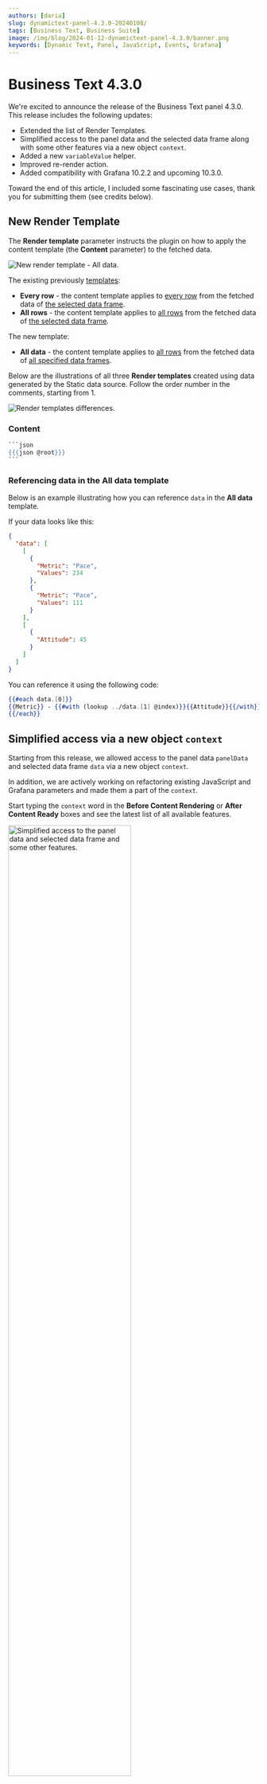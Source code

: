 ```yaml
---
authors: [daria]
slug: dynamictext-panel-4.3.0-20240108/
tags: [Business Text, Business Suite]
image: /img/blog/2024-01-12-dynamictext-panel-4.3.0/banner.png
keywords: [Dynamic Text, Panel, JavaScript, Events, Grafana]
---
```



# Business Text 4.3.0

We're excited to announce the release of the Business Text panel 4.3.0. This release includes the following updates:

- Extended the list of Render Templates.
- Simplified access to the panel data and the selected data frame along with some other features via a new object `context`.
- Added a new `variableValue` helper.
- Improved re-render action.
- Added compatibility with Grafana 10.2.2 and upcoming 10.3.0.

Toward the end of this article, I included some fascinating use cases, thank you for submitting them (see credits below).

<Catalog date="January 2, 2024" />

<Shorts id="wZMJ6XJ4XYM" title="Dynamic Text 4.3.0 for Grafana." />

## New Render Template

The **Render template** parameter instructs the plugin on how to apply the content template (the **Content** parameter) to the fetched data.

<Image
  title="New render template - All data."
  src="/img/blog/2024-01-12-dynamictext-panel-4.3.0/alldata.png"
/>

The existing previously [templates](/plugins/business-text/content/):

- **Every row** - the content template applies to <u>every row</u> from the fetched data of <u>the selected data frame</u>.
- **All rows** - the content template applies to <u>all rows</u> from the fetched data of <u>the selected data frame</u>.

The new template:

- **All data** - the content template applies to <u>all rows</u> from the fetched data of <u>all specified data frames</u>.

Below are the illustrations of all three **Render templates** created using data generated by the Static data source. Follow the order number in the comments, starting from 1.

<Image
  title="Render templates differences."
  src="/img/blog/2024-01-12-dynamictext-panel-4.3.0/render-modes.png"
/>

### Content

````handlebars
```json
{{{json @root}}}
```
````

### Referencing data in the **All data** template

Below is an example illustrating how you can reference `data` in the **All data** template.

If your data looks like this:

```json
{
  "data": [
    [
      {
        "Metric": "Pace",
        "Values": 234
      },
      {
        "Metric": "Pace",
        "Values": 111
      }
    ],
    [
      {
        "Attitude": 45
      }
    ]
  ]
}
```

You can reference it using the following code:

```handlebars
{{#each data.[0]}}
{{Metric}} - {{#with (lookup ../data.[1] @index)}}{{Attitude}}{{/with}}
{{/each}}
```

## Simplified access via a new object `context`

Starting from this release, we allowed access to the panel data `panelData` and selected data frame `data` via a new object `context`.

In addition, we are actively working on refactoring existing JavaScript and Grafana parameters and made them a part of the `context`.

Start typing the `context` word in the **Before Content Rendering** or **After Content Ready** boxes and see the latest list of all available features.

<Image
  title="Simplified access to the panel data and selected data frame and some other features."
  src="/img/blog/2024-01-12-dynamictext-panel-4.3.0/context.png"
  width="70%"
/>

## New helper - variableValue

The existing [helper](/plugins/business-text/helpers/#helper-variable) `variable` supports only one format. The `variableValue` is a new helper implemented starting from this release. It works with all [Grafana variable formats](https://grafana.com/docs/grafana/latest/dashboards/variables/variable-syntax/).

Below is an example for the `queryparam` type.

```handlebars
<a href="/d/abc?{{variableValue '${example:queryparam}'}}">Link</a>
```

If example equal to `["value1", "value2"]` then result will be:

```html
<a href="/d/abc?var-example=value1&var-example=value2">Link</a>
```

## Re-render on dashboard refresh

This feature adds refresh to the list of events triggering the Business Text panel re-render action.

Let's say, your **Content** contains a dashboard variable. Before this release, when the variable takes a new value (is updated by a user or API), the Business Text panel was not reacting. After this release, any variable change triggers the panel re-render action.

<Image
  title="The Dynamic Text plugin has something to say."
  src="/img/blog/2024-01-12-dynamictext-panel-4.3.0/t-speaks.png"
  width="60%"
/>

## Community use-cases

### Flowchart

Thank you [Josiah Solomon](https://github.com/yosiasz) for exploring an epic Flowchart.js return to Grafana! We are happy to share your example with the world.

Below you can find how the beloved by many Flowchart libraries can be implemented using the Dynamic Text plugin. Simply, add two external libraries and then write your code addressing the Flowchart libraries directly.

<Image
  title="Delivering Flowchart libraries to a Grafana dashboard using the Dynamic Text plugin."
  src="/img/blog/2024-01-12-dynamictext-panel-4.3.0/flow.png"
/>

#### External Resources

```
https://flowchart.js.org/flowchart-latest.js
https://cdnjs.cloudflare.com/ajax/libs/raphael/2.3.0/raphael.min.js
```

#### Content

```html
<div id="addisAbeba"></div>
```

#### JavaScript code

```
var flow = `
st=>start: Start:>http://www.google.com[blank]
e=>end:>http://www.google.com
op1=>operation: My Operation
sub1=>subroutine: My Subroutine
cond=>condition: Yes
or No?:>http://www.google.com
io=>inputoutput: catch something...
para=>parallel: parallel tasks
in=>input: some in
out=>output: some out

st->op1->cond
cond(yes)->io->e
cond(no)->para
para(path1, bottom)->sub1(right)->op1
para(path2, top)->op1
para(path3, right)->in->out->e`

var diagram = flowchart.parse(flow);
diagram.drawSVG('addisAbeba');
```

:::info Render template parameter

Use **All rows** or **All data** template to execute template only once. With **Every row**, the **Content** will be applied to every row of retrieved data. Even though the data frames of the specified data source are not used, still the plugin runs the code as many times as the number of rows is retrieved.

:::

### Table styling

Here I have a simple, yet amazing styling approach. For instance, you can display the status of your devices/servers as green or red dots in a table.

<Image
  title="Simple, yet stylish way to display unit status."
  src="/img/blog/2024-01-12-dynamictext-panel-4.3.0/dots.png"
/>

To have this on your dashboard, copy the **Content** and **CSS Styles** parameters from below.

#### Content

```html
<table>
  <tbody>
    <tr>
      <td style="width: 10%;" colspan="10" class="header">
        SPC (last 10 samples)
      </td>
    </tr>
    <tr>
      <td style="width: 10%;"><span class="dot_niO"></span></td>
      <td style="width: 10%;"><span class="dot_iO"></span></td>
      <td style="width: 10%;"><span class="dot_iO"></span></td>
      <td style="width: 10%;"><span class="dot_iO"></span></td>
      <td style="width: 10%;"><span class="dot_iO"></span></td>
      <td style="width: 10%;"><span class="dot_iO"></span></td>
      <td style="width: 10%;"><span class="dot_niO"></span></td>
      <td style="width: 10%;"><span class="dot_iO"></span></td>
      <td style="width: 10%;"><span class="dot_iO"></span></td>
      <td style="width: 10%;"><span class="dot_iO"></span></td>
    </tr>
    <tr>
      <td style="text-align: left;" colspan="5">last</td>
      <td style="text-align: right;" colspan="5">10th</td>
    </tr>
    <tr>
      <td style="width: 10%;" colspan="5" class="down">
        Control interval: every 50 pcs
      </td>
      <td style="text-align: right;" colspan="5"></td>
    </tr>
  </tbody>
</table>
```

#### CSS Styles

```css
.dot_iO {
  height: 45px;
  width: 45px;
  background-color: #56ff56;
  border-radius: 50%;
  border: 2px solid black;
  display: inline-block;
}

.dot_niO {
  height: 45px;
  width: 45px;
  background-color: #ff5656;
  border-radius: 50%;
  border: 2px solid black;
  display: inline-block;
}

table {
  border-style: unset !important;
}

tr td {
  border-style: unset !important;
}
```

### JSON parsing

The community member [havedill](https://github.com/havedill) [asked](https://github.com/VolkovLabs/business-text/issues/255) how to parse a JSON data format in the case when the transformation **Convert field type** is not available.

We believe the solution might be helpful for many, so here is how you can do it.

<Image
  title="Create a handlebars Helper to parse JSON string."
  src="/img/blog/2024-01-12-dynamictext-panel-4.3.0/json-parsing.png"
/>

#### JSON example

```json
{ "title": { "text": "Area Chart", "size": 45, "font": "Arial" } }
```

```json
{ "title": { "text": "Bar Chart", "color": "black" } }
```

#### Content

```json
{{{json (parse JSON)}}}
```

#### JavaScript

```js
handlebars.registerHelper("parse", (context) => JSON.parse(context));
```

<GettingStarted />

<Tutorial />

## Release Notes

### Features / Enhancements

- Update ESLint configuration and refactor (#239)
- Update Collapse from @volkovlabs/components (#239)
- Update Introduction video in README (#240)
- Add data render mode and passing selected data frame (#246)
- Update to Grafana 10.2.2 and Volkov labs packages (#247)
- Add variableValue helper (#252)
- Add re-render on dashboard refresh (#252)

### Bug fixes

- Fix draggable icon in Grafana 10.3 (#249)

<Feedback />
